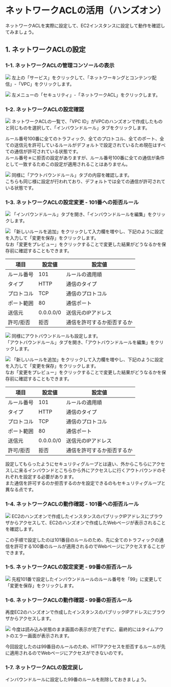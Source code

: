 # ネットワークACLの活用（ハンズオン）
ネットワークACLを実際に設定して、EC2インスタンスに設定して動作を確認してみましょう。

## 1. ネットワークACLの設定
### 1-1. ネットワークACLの管理コンソールの表示
![](../../aws_cp_networkacl_hands_on_make_networkacl_1.png)
左上の「サービス」をクリックして、「ネットワーキングとコンテンツ配信」-「VPC」をクリックします。

![](../../aws_cp_networkacl_hands_on_make_networkacl_2.png)
左メニューの「セキュリティ」-「ネットワークACL」をクリックします。
### 1-2. ネットワークACLの設定確認
![](../../aws_cp_networkacl_hands_on_make_networkacl_3.png)
ネットワークACLの一覧で、「VPC ID」がVPCのハンズオンで作成したものと同じものを選択して、「インバウンドルール」タブをクリックします。  

ルール番号100番に全てのトラフィック、全てのプロトコル、全てのポート、全ての送信元を許可しているルールがデフォルトで設定されているため現在はすべての通信が許可されている状態です。  
ルール番号＊に拒否の設定がありますが、ルール番号100番に全ての通信が条件として一致するためこの設定が適用されることはありません。

![](../../aws_cp_networkacl_hands_on_make_networkacl_4.png)
同様に「アウトバウンドルール」タブの内容を確認します。  
こちらも同じ様に設定が行われており、デフォルトでは全ての通信が許可されている状態です。
### 1-3. ネットワークACLの設定変更 - 101番への拒否ルール
![](../../aws_cp_networkacl_hands_on_make_networkacl_5.png)
「インバウンドルール」タブを開き、「インバウンドルールを編集」をクリックします。

![](../../aws_cp_networkacl_hands_on_make_networkacl_6.png)
「新しいルールを追加」をクリックして入力欄を増やし、下記のように設定を入力して「変更を保存」をクリックします。  
なお「変更をプレビュー」をクリックすることで変更した結果がどうなるかを保存前に確認することもできます。

| 項目 | 設定値 | 設定値 |
|-------|-------|-------|
| ルール番号 | 101 | ルールの適用順 |
| タイプ | HTTP | 通信のタイプ |
| プロトコル | TCP | 通信のプロトコル |
| ポート範囲 | 80 | 通信ポート |
| 送信元 | 0.0.0.0/0 | 送信元のIPアドレス |
| 許可/拒否 | 拒否 | 通信を許可するか拒否するか |

![](../../aws_cp_networkacl_hands_on_make_networkacl_7.png)
同様にアウトバウンドルールも設定します。  
「アウトバウンドルール」タブを開き、「アウトバウンドルールを編集」をクリックします。

![](../../aws_cp_networkacl_hands_on_make_networkacl_8.png)
「新しいルールを追加」をクリックして入力欄を増やし、下記のように設定を入力して「変更を保存」をクリックします。  
なお「変更をプレビュー」をクリックすることで変更した結果がどうなるかを保存前に確認することもできます。

| 項目 | 設定値 | 設定値 |
|-------|-------|-------|
| ルール番号 | 101 | ルールの適用順 |
| タイプ | HTTP | 通信のタイプ |
| プロトコル | TCP | 通信のプロトコル |
| ポート範囲 | 80 | 通信ポート |
| 送信元 | 0.0.0.0/0 | 送信元のIPアドレス |
| 許可/拒否 | 拒否 | 通信を許可するか拒否するか |

設定してもらったようにセキュリティグループとは違い、外からこちらにアクセスしに来るインバウンドとこちらから外にアクセスしに行くアウトバウンドのそれぞれを設定する必要があります。  
また通信を許可するのか拒否するのかを設定できるのもセキュリティグループと異なる点です。
### 1-4. ネットワークACLの動作確認 - 101番への拒否ルール
![](../../aws_cp_networkacl_hands_on_make_networkacl_9.png)
EC2のハンズオンで作成したインスタンスのパブリックIPアドレスにブラウザからアクセスして、EC2のハンズオンで作成したWebページが表示されることを確認します。  

この手順で設定したのは101番目のルールのため、先に全てのトラフィックの通信を許可する100番のルールが適用されるのでWebページにアクセスすることができます。
### 1-5. ネットワークACLの設定変更 - 99番の拒否ルール
![](../../aws_cp_networkacl_hands_on_make_networkacl_10.png)
先程101番で設定したインバウンドルールのルール番号を「99」に変更して「変更を保存」をクリックします。

### 1-6. ネットワークACLの動作確認 - 99番の拒否ルール
再度EC2のハンズオンで作成したインスタンスのパブリックIPアドレスにブラウザからアクセスします。  

![](../../aws_cp_networkacl_hands_on_make_networkacl_11.png)
今度は読み込み状態のまま画面の表示が完了せずに、最終的にはタイムアウトのエラー画面が表示されます。  

今回設定したのは99番目のルールのため、HTTPアクセスを拒否するルールが先に適用されるのでWebページにアクセスができないのです。

### 1-7. ネットワークACLの設定戻し
インバウンドルールに設定した99番のルールを削除しておきましょう。